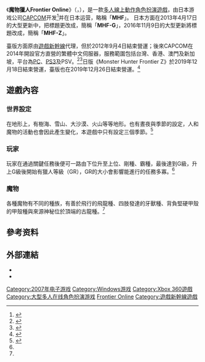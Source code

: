 {{NoteTA
| G1 =Games
}}

{{Infobox VG
| title =魔物獵人Frontier Online
| english = Monster Hunter Frontier Online
| japanese = モンスターハンター フロンティア オンライン
| image =http://ps4.mhf-z.jp/contents/images/header/z_logo.png
| caption =
| platforms = 
| genre = [[動作角色扮演遊戲|動作角色扮演]]
| developer =[[CAPCOM|CAPCOM]]
| publisher = {{vgrelease|JP|CAPCOM|TW|CAPCOM}}
| director =
| producer =
| designer =
| writer =
| programmer =
| artist =
| composer =
| series = [[魔物獵人系列|魔物獵人系列]]
| engine =
| modes =[[大型多人線上遊戲|多人線上]]
| released ='''Microsoft Windows'''{{Vgrelease|JP|2007年6月21日}}'''Xbox 360'''{{Vgrelease|JP|2010年6月24日}}'''PlayStation 3 '''{{Vgrelease|JP|2013年11月20日}}'''Wii U'''{{Vgrelease|JP|2013年12月11日}}'''PlayStation Vita'''{{Vgrelease|JP|2014年8月13日}}'''PlayStation 4'''{{Vgrelease|JP|2016年11月29日}}

| onlinegame =1

| language =
| platform =[[Microsoft_Windows|Microsoft Windows]]，[[Xbox_360|Xbox 360]]，[[PlayStation_3|PlayStation 3]]，[[Wii_U|Wii U]]，[[PlayStation_Vita|PlayStation Vita]]，[[PlayStation_4|PlayStation 4]]
}}

《'''魔物獵人Frontier Online'''》（{{lang-ja|モンスターハンター フロンティア オンライン}}，{{lang-en|''Monster Hunter Frontier Online''}}），是一款[[大型多人線上遊戲|多人線上]][[動作角色扮演遊戲|動作角色扮演遊戲]]，由日本游戏公司[[CAPCOM|CAPCOM]]开发<ref>{{cite web |url=http://www.capcom.co.jp/pc/index.html |title=カプコンPC Official Website |publisher=CAPCOM |language=ja |accessdate=2012-07-12 |deadurl=yes |archiveurl=https://web.archive.org/web/20120729110249/http://www.capcom.co.jp/pc/index.html |archivedate=2012-07-29 }}</ref>并在日本运营，略稱「'''MHF'''」。
日本方面在2013年4月17日的大型更新中，把標題更改成{{vgname|魔物獵人FrontierG|ja=モンスターハンター フロンティアG}}，簡稱「'''MHF-G'''」，2016年11月9日的大型更新將標題改成{{vgname|魔物獵人FrontierZ|ja=モンスターハンター フロンティアZ}}，簡稱「'''MHF-Z'''」。

臺版方面原由[[遊戲新幹線|遊戲新幹線]]代理，但於2012年9月4日結束營運；後來CAPCOM在2014年開設官方直營的繁體中文伺服器，服務範圍包括台灣、香港、澳門及新加坡，平台為[[個人電腦|PC]]、[[PlayStation_3|PS3]]及PSV。<ref>{{Cite web |url= http://game.watch.impress.co.jp/docs/news/20130801_610092.html |title= 「MHF-Ｇ」PS3版・Wii U版のサービスが決定！ - GAME Watch |date=2013-08-01 |language= ja }}</ref><ref>{{Cite web |url= http://mhfg.capcom.com.tw/ |title= 魔物獵人FrontierG 即將登台 }}</ref>日版《Monster Hunter Frontier Z》於2019年12月18日結束營運，臺版也在2019年12月26日結束營運。<ref>{{Cite web |url= http://mhfg.capcom.com.tw/news_content.html?n_id=4965 |title= 結束營運公告 }}</ref>

== 遊戲內容 ==

=== 世界設定 ===

在地形上，有樹海、雪山、大沙漠、火山等等地形。也有晝夜與季節的設定，人和魔物的活動也會因此產生變化，本遊戲中只有設定三個季節。<ref name="official">{{cite web|url=http://mhf.gameflier.com/|title=魔物獵人 Frontier Online|accessdate=2012-07-12|deadurl=yes|archiveurl=https://web.archive.org/web/20120717083501/http://mhf.gameflier.com/|archivedate=2012-07-17}}</ref>

=== 玩家 ===

玩家在通過關鍵任務後便可一路由下位升至上位、剛種、霸種，最後達到G級，升上G級後開始有獵人等級（GR），GR的大小會影響能進行的任務多寡。<ref name="official" />

=== 魔物 ===

各種魔物有不同的種族，有善於飛行的飛龍種、四肢發達的牙獸種、背負堅硬甲殼的甲殼種與來源神秘位於頂端的古龍種。<ref name="official" />

== 參考资料 ==

{{reflist}}

== 外部連結 ==

* {{Official website|http://www.mh-frontier.jp/}}{{ja icon}}
* {{Official website|http://mhfg.capcom.com.tw/}}{{zh-tw icon}}

{{Monster Hunter Series}}

{{DEFAULTSORT:Monster Hunter Frontier Online}}
[[Category:2007年电子游戏|Category:2007年电子游戏]]
[[Category:Windows游戏|Category:Windows游戏]]
[[Category:Xbox_360遊戲|Category:Xbox 360遊戲]]
[[Category:大型多人在线角色扮演游戏|Category:大型多人在线角色扮演游戏]]
[[Category:魔物獵人系列|Frontier Online]]
[[Category:遊戲新幹線遊戲|Category:遊戲新幹線遊戲]]